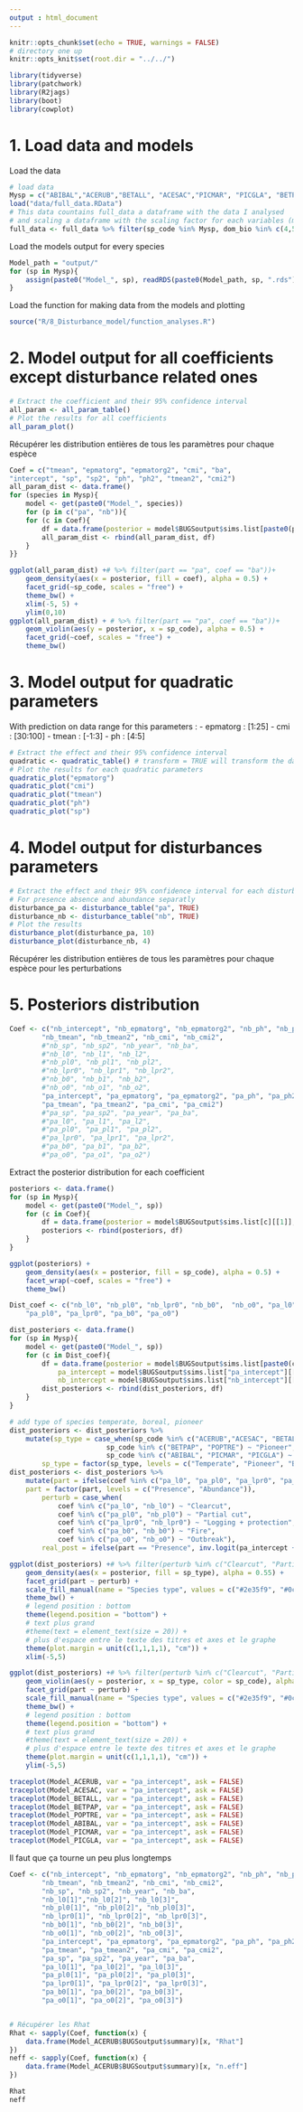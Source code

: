 ```yaml
---
output : html_document
---
```


```r
knitr::opts_chunk$set(echo = TRUE, warnings = FALSE)
# directory one up
knitr::opts_knit$set(root.dir = "../../")
```

```r
library(tidyverse)
library(patchwork)
library(R2jags)
library(boot)
library(cowplot)
```

# 1. Load data and models

Load the data

```r
# load data
Mysp = c("ABIBAL","ACERUB","BETALL", "ACESAC","PICMAR", "PICGLA", "BETPAP", "POPTRE")
load("data/full_data.RData")
# This data countains full_data a dataframe with the data I analysed
# and scaling a dataframe with the scaling factor for each variables (mean and sd)
full_data <- full_data %>% filter(sp_code %in% Mysp, dom_bio %in% c(4,5))
```

Load the models output for every species

```r
Model_path = "output/"
for (sp in Mysp){
    assign(paste0("Model_", sp), readRDS(paste0(Model_path, sp, ".rds")))
}
```

Load the function for making data from the models and plotting

```r
source("R/8_Disturbance_model/function_analyses.R")
```

# 2. Model output for all coefficients except disturbance related ones

```r
# Extract the coefficient and their 95% confidence interval
all_param <- all_param_table()
# Plot the results for all coefficients
all_param_plot()
```

Récupérer les distribution entières de tous les paramètres pour chaque espèce

```r
Coef = c("tmean", "epmatorg", "epmatorg2", "cmi", "ba",
"intercept", "sp", "sp2", "ph", "ph2", "tmean2", "cmi2")
all_param_dist <- data.frame()
for (species in Mysp){
    model <- get(paste0("Model_", species))
    for (p in c("pa", "nb")){
    for (c in Coef){
        df = data.frame(posterior = model$BUGSoutput$sims.list[paste0(p, "_",c)][[1]], sp_code = species, coef = c, part = p)
        all_param_dist <- rbind(all_param_dist, df)
    }
}}

ggplot(all_param_dist) +# %>% filter(part == "pa", coef == "ba"))+
    geom_density(aes(x = posterior, fill = coef), alpha = 0.5) +
    facet_grid(~sp_code, scales = "free") +
    theme_bw() +
    xlim(-5, 5) +
    ylim(0,10)
ggplot(all_param_dist) + # %>% filter(part == "pa", coef == "ba"))+
    geom_violin(aes(y = posterior, x = sp_code), alpha = 0.5) +
    facet_grid(~coef, scales = "free") +
    theme_bw()
```

# 3. Model output for quadratic parameters

With prediction on data range for this parameters :
- epmatorg : [1:25]
- cmi : [30:100]
- tmean : [-1:3]
- ph : [4:5]

```r
# Extract the effect and their 95% confidence interval
quadratic <- quadratic_table() # transform = TRUE will transform the data to the non-linear logit log scale
# Plot the results for each quadratic parameters
quadratic_plot("epmatorg")
quadratic_plot("cmi")
quadratic_plot("tmean")
quadratic_plot("ph")
quadratic_plot("sp")
```

# 4. Model output for disturbances parameters

```r
# Extract the effect and their 95% confidence interval for each disturbance
# For presence absence and abundance separatly
disturbance_pa <- disturbance_table("pa", TRUE)
disturbance_nb <- disturbance_table("nb", TRUE)
# Plot the results
disturbance_plot(disturbance_pa, 10)
disturbance_plot(disturbance_nb, 4)
```

Récupérer les distribution entières de tous les paramètres pour chaque espèce pour les perturbations


# 5. Posteriors distribution

```r
Coef <- c("nb_intercept", "nb_epmatorg", "nb_epmatorg2", "nb_ph", "nb_ph2",
        "nb_tmean", "nb_tmean2", "nb_cmi", "nb_cmi2",
        #"nb_sp", "nb_sp2", "nb_year", "nb_ba",
        #"nb_l0", "nb_l1", "nb_l2",
        #"nb_pl0", "nb_pl1", "nb_pl2",
        #"nb_lpr0", "nb_lpr1", "nb_lpr2",
        #"nb_b0", "nb_b1", "nb_b2",
        #"nb_o0", "nb_o1", "nb_o2",
        "pa_intercept", "pa_epmatorg", "pa_epmatorg2", "pa_ph", "pa_ph2",
        "pa_tmean", "pa_tmean2", "pa_cmi", "pa_cmi2")
        #"pa_sp", "pa_sp2", "pa_year", "pa_ba",
        #"pa_l0", "pa_l1", "pa_l2",
        #"pa_pl0", "pa_pl1", "pa_pl2",
        #"pa_lpr0", "pa_lpr1", "pa_lpr2",
        #"pa_b0", "pa_b1", "pa_b2",
        #"pa_o0", "pa_o1", "pa_o2")
```

Extract the posterior distribution for each coefficient

```r
posteriors <- data.frame()
for (sp in Mysp){
    model <- get(paste0("Model_", sp))
    for (c in Coef){
        df = data.frame(posterior = model$BUGSoutput$sims.list[c][[1]], sp_code = sp, coef = c)
        posteriors <- rbind(posteriors, df)
    }
}
```

```r
ggplot(posteriors) +
    geom_density(aes(x = posterior, fill = sp_code), alpha = 0.5) +
    facet_wrap(~coef, scales = "free") +
    theme_bw()
```

```r
Dist_coef <- c("nb_l0", "nb_pl0", "nb_lpr0", "nb_b0",  "nb_o0", "pa_l0",
    "pa_pl0", "pa_lpr0", "pa_b0", "pa_o0")

dist_posteriors <- data.frame()
for (sp in Mysp){
    model <- get(paste0("Model_", sp))
    for (c in Dist_coef){
        df = data.frame(posterior = model$BUGSoutput$sims.list[paste0(c)][[1]][,2], sp_code = sp, coef = c,
            pa_intercept = model$BUGSoutput$sims.list["pa_intercept"][[1]],
            nb_intercept = model$BUGSoutput$sims.list["nb_intercept"][[1]])
        dist_posteriors <- rbind(dist_posteriors, df)
    }
}

# add type of species temperate, boreal, pioneer
dist_posteriors <- dist_posteriors %>%
    mutate(sp_type = case_when(sp_code %in% c("ACERUB","ACESAC", "BETALL") ~ "Temperate",
                        sp_code %in% c("BETPAP", "POPTRE") ~ "Pioneer",
                        sp_code %in% c("ABIBAL", "PICMAR", "PICGLA") ~ "Boreal"),
        sp_type = factor(sp_type, levels = c("Temperate", "Pioneer", "Boreal")))
dist_posteriors <- dist_posteriors %>%
    mutate(part = ifelse(coef %in% c("pa_l0", "pa_pl0", "pa_lpr0", "pa_b0",  "pa_o0"), "Presence", "Abundance"),
    part = factor(part, levels = c("Presence", "Abundance")),
        perturb = case_when(
            coef %in% c("pa_l0", "nb_l0") ~ "Clearcut",
            coef %in% c("pa_pl0", "nb_pl0") ~ "Partial cut",
            coef %in% c("pa_lpr0", "nb_lpr0") ~ "Logging + protection",
            coef %in% c("pa_b0", "nb_b0") ~ "Fire",
            coef %in% c("pa_o0", "nb_o0") ~ "Outbreak"),
        real_post = ifelse(part == "Presence", inv.logit(pa_intercept + posterior), exp(nb_intercept + posterior)))

```

```r
ggplot(dist_posteriors) +# %>% filter(perturb %in% c("Clearcut", "Partial cut"))) +
    geom_density(aes(x = posterior, fill = sp_type), alpha = 0.55) +
    facet_grid(part ~ perturb) +
    scale_fill_manual(name = "Species type", values = c("#2e35f9", "#0cd53e", "#df2222")) +
    theme_bw() +
    # legend position : bottom
    theme(legend.position = "bottom") +
    # text plus grand
    #theme(text = element_text(size = 20)) +
    # plus d'espace entre le texte des titres et axes et le graphe
    theme(plot.margin = unit(c(1,1,1,1), "cm")) +
    xlim(-5,5)

ggplot(dist_posteriors) +# %>% filter(perturb %in% c("Clearcut", "Partial cut"))) +
    geom_violin(aes(y = posterior, x = sp_type, color = sp_code), alpha = 0.55) +
    facet_grid(part ~ perturb) +
    scale_fill_manual(name = "Species type", values = c("#2e35f9", "#0cd53e", "#df2222")) +
    theme_bw() +
    # legend position : bottom
    theme(legend.position = "bottom") +
    # text plus grand
    #theme(text = element_text(size = 20)) +
    # plus d'espace entre le texte des titres et axes et le graphe
    theme(plot.margin = unit(c(1,1,1,1), "cm")) +
    ylim(-5,5)
```

```r
traceplot(Model_ACERUB, var = "pa_intercept", ask = FALSE)
traceplot(Model_ACESAC, var = "pa_intercept", ask = FALSE)
traceplot(Model_BETALL, var = "pa_intercept", ask = FALSE)
traceplot(Model_BETPAP, var = "pa_intercept", ask = FALSE)
traceplot(Model_POPTRE, var = "pa_intercept", ask = FALSE)
traceplot(Model_ABIBAL, var = "pa_intercept", ask = FALSE)
traceplot(Model_PICMAR, var = "pa_intercept", ask = FALSE)
traceplot(Model_PICGLA, var = "pa_intercept", ask = FALSE)
```

Il faut que ça tourne un peu plus longtemps

```r
Coef <- c("nb_intercept", "nb_epmatorg", "nb_epmatorg2", "nb_ph", "nb_ph2",
        "nb_tmean", "nb_tmean2", "nb_cmi", "nb_cmi2",
        "nb_sp", "nb_sp2", "nb_year", "nb_ba",
        "nb_l0[1]","nb_l0[2]", "nb_l0[3]",
        "nb_pl0[1]", "nb_pl0[2]", "nb_pl0[3]",
        "nb_lpr0[1]", "nb_lpr0[2]", "nb_lpr0[3]",
        "nb_b0[1]", "nb_b0[2]", "nb_b0[3]",
        "nb_o0[1]", "nb_o0[2]", "nb_o0[3]",
        "pa_intercept", "pa_epmatorg", "pa_epmatorg2", "pa_ph", "pa_ph2",
        "pa_tmean", "pa_tmean2", "pa_cmi", "pa_cmi2",
        "pa_sp", "pa_sp2", "pa_year", "pa_ba",
        "pa_l0[1]", "pa_l0[2]", "pa_l0[3]",
        "pa_pl0[1]", "pa_pl0[2]", "pa_pl0[3]",
        "pa_lpr0[1]", "pa_lpr0[2]", "pa_lpr0[3]",
        "pa_b0[1]", "pa_b0[2]", "pa_b0[3]",
        "pa_o0[1]", "pa_o0[2]", "pa_o0[3]")


# Récupérer les Rhat
Rhat <- sapply(Coef, function(x) {
    data.frame(Model_ACERUB$BUGSoutput$summary)[x, "Rhat"]
})
neff <- sapply(Coef, function(x) {
    data.frame(Model_ACERUB$BUGSoutput$summary)[x, "n.eff"]
})
```

```r
Rhat
neff
```